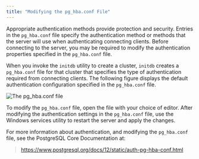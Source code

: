 ```yaml
---
title: "Modifying the pg_hba.conf File"
---
```


<div id="modifying_the_pg_hba_conf_file" class="registered_link"></div>

Appropriate authentication methods provide protection and security. Entries in the `pg_hba.conf` file specify the authentication method or methods that the server will use when authenticating connecting clients. Before connecting to the server, you may be required to modify the authentication properties specified in the `pg_hba.conf` file.

When you invoke the `initdb` utility to create a cluster, `initdb` creates a `pg_hba.conf` file for that cluster that specifies the type of authentication required from connecting clients. The following figure displays the default authentication configuration specified in the `pg_hba.conf` file.

![*The pg_hba.conf file*](../images/pg_hba_conf_file.png)

To modify the `pg_hba.conf` file, open the file with your choice of editor. After modifying the authentication settings in the `pg_hba.conf` file, use the Windows services utility to restart the server and apply the changes.

For more information about authentication, and modifying the `pg_hba.conf` file, see the PostgreSQL Core Documentation at:

> <https://www.postgresql.org/docs/12/static/auth-pg-hba-conf.html>
